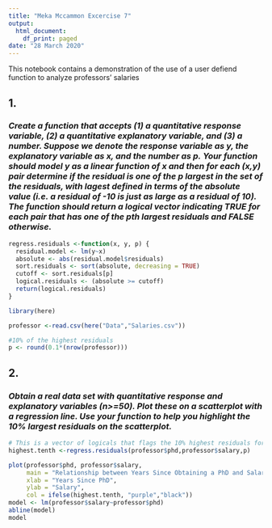---
title: "Meka Mccammon Excercise 7"
output:
  html_document:
    df_print: paged
date: "28 March 2020"
---

This notebook contains a demonstration of the use of a user defiend function to analyze professors' salaries 


## 1.
### *Create a function that accepts (1) a quantitative response variable, (2) a quantitative explanatory variable, and (3) a number. Suppose we denote the response variable as y, the explanatory variable as x, and the number as p. Your function should model y as a linear function of x and then for each (x,y) pair determine if the residual is one of the p largest in the set of the residuals, with lagest defined in terms of the absolute value (i.e. a residual of -10 is just as large as a residual of 10). The function should return a logical vector indicating TRUE for each pair that has one of the pth largest residuals and FALSE otherwise.*

```{r echo=TRUE}
regress.residuals <-function(x, y, p) {
  residual.model <- lm(y~x)
  absolute <- abs(residual.model$residuals)
  sort.residuals <- sort(absolute, decreasing = TRUE)
  cutoff <- sort.residuals[p]
  logical.residuals <- (absolute >= cutoff)
  return(logical.residuals)
}
```


```{r include=FALSE}
library(here)
```

```{r include=FALSE}
professor <-read.csv(here("Data","Salaries.csv"))
```


```{r include=FALSE}
#10% of the highest residuals
p <- round(0.1*(nrow(professor)))
```

## 2.
### *Obtain a real data set with quantitative response and explanatory variables (n>=50). Plot these on a scatterplot with a regression line. Use your function to help you highlight the 10% largest residuals on the scatterplot.*
```{r include=FALSE}
# This is a vector of logicals that flags the 10% highest residuals for the relationship between salary and years since phd
highest.tenth <-regress.residuals(professor$phd,professor$salary,p)
```

```{r echo=FALSE}
plot(professor$phd, professor$salary,
     main = "Relationship between Years Since Obtaining a PhD and Salary",
     xlab = "Years Since PhD",
     ylab = "Salary",
     col = ifelse(highest.tenth, "purple","black"))
model <- lm(professor$salary~professor$phd)
abline(model)
model
```
